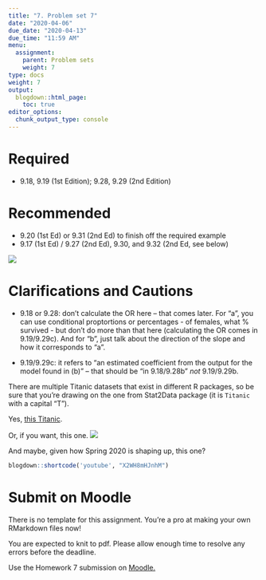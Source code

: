 ```yaml
---
title: "7. Problem set 7"
date: "2020-04-06"
due_date: "2020-04-13"
due_time: "11:59 AM"
menu:
  assignment:
    parent: Problem sets
    weight: 7
type: docs
weight: 7
output:
  blogdown::html_page:
    toc: true
editor_options: 
  chunk_output_type: console
---
```


# Required

- 9.18, 9.19 (1st Edition); 9.28, 9.29 (2nd Edition)

# Recommended
- 9.20 (1st Ed) or 9.31 (2nd Ed) to finish off the required example
- 9.17 (1st Ed) / 9.27 (2nd Ed), 9.30, and 9.32 (2nd Ed, see below)

![](https://sds291.netlify.com/HW/HW7_ExtraQ2ndEd.png)


# Clarifications and Cautions

- 9.18 or 9.28: don't calculate the OR here -- that comes later. For "a", you can use conditional proptortions or percentages - of females, what % survived - but don't do more than that here (calculating the OR comes in 9.19/9.29c). And for "b", just talk about the direction of the slope and how it corresponds to "a".

- 9.19/9.29c: it refers to "an estimated coefficient from the output for the model found in (b)" -- that should be "in 9.18/9.28b" _not_ 9.19/9.29b.

There are multiple Titanic datasets that exist in different R packages, so be sure that you're drawing on the one from Stat2Data package (it is `Titanic` with a capital "T").

Yes, [this Titanic](https://www.theguardian.com/news/1912/apr/16/leadersandreply.mainsection).

Or, if you want, this one. 
![](https://images-na.ssl-images-amazon.com/images/I/51mTtUGvUCL._SY445_.jpg)

And maybe, given how Spring 2020 is shaping up, this one?

```r
blogdown::shortcode('youtube', "X2WH8mHJnhM")
```

# Submit on Moodle

There is no template for this assignment. You're a pro at making your own RMarkdown files now!

You are expected to knit to pdf. Please allow enough time to resolve any errors before the deadline. 

Use the Homework 7 submission on [Moodle.](https://moodle.smith.edu/course/view.php?id=37984) 

